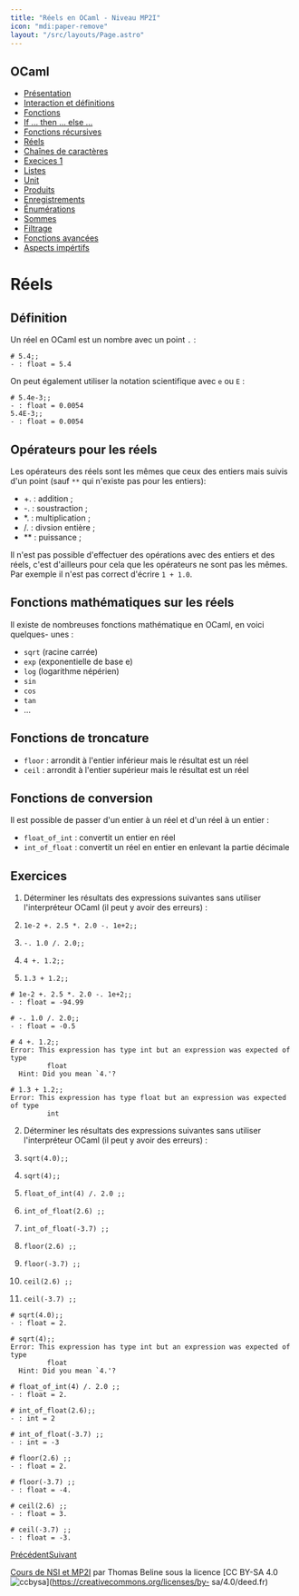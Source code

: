 ```yaml
---
title: "Réels en OCaml - Niveau MP2I"
icon: "mdi:paper-remove"
layout: "/src/layouts/Page.astro"
---
```

 
## OCaml

  - [Présentation](.)
  - [Interaction et définitions](interaction-definition)
  - [Fonctions](fonctions)
  - [If … then … else …](if-then-else)
  - [Fonctions récursives](fonctions-recursives)
  - [Réels](reels)
  - [Chaînes de caractères](string)
  - [Execices 1](exercices-1)
  - [Listes](listes)
  - [Unit](unit)
  - [Produits](produits)
  - [Enregistrements](enregistrements)
  - [Énumérations](enumerations)
  - [Sommes](sommes)
  - [Filtrage](filtrage)
  - [Fonctions avancées](fonctions-avancees)
  - [Aspects impértifs](aspects-imperatifs)

# Réels

## Définition

Un réel en OCaml est un nombre avec un point `.` :

    
    
    # 5.4;;
    - : float = 5.4

On peut également utiliser la notation scientifique avec `e` ou `E` :

    
    
    # 5.4e-3;;
    - : float = 0.0054
    5.4E-3;;
    - : float = 0.0054

## Opérateurs pour les réels

Les opérateurs des réels sont les mêmes que ceux des entiers mais suivis d'un
point (sauf `**` qui n'existe pas pour les entiers):

  - +. : addition ;
  - -. : soustraction ;
  - *. : multiplication ;
  - /. : divsion entière ;
  - ** : puissance ;

Il n'est pas possible d'effectuer des opérations avec des entiers et des
réels, c'est d'ailleurs pour cela que les opérateurs ne sont pas les mêmes.
Par exemple il n'est pas correct d'écrire `1 + 1.0`.

## Fonctions mathématiques sur les réels

Il existe de nombreuses fonctions mathématique en OCaml, en voici quelques-
unes :

  - `sqrt` (racine carrée)
  - `exp` (exponentielle de base e)
  - `log` (logarithme népérien)
  - `sin`
  - `cos`
  - `tan`
  - …

## Fonctions de troncature

  - `floor` : arrondit à l'entier inférieur mais le résultat est un réel
  - `ceil` : arrondit à l'entier supérieur mais le résultat est un réel

## Fonctions de conversion

Il est possible de passer d'un entier à un réel et d'un réel à un entier :

  - `float_of_int` : convertit un entier en réel
  - `int_of_float` : convertit un réel en entier en enlevant la partie décimale

## Exercices

1. Déterminer les résultats des expressions suivantes sans utiliser
l'interpréteur OCaml (il peut y avoir des erreurs) :

  1. `1e-2 +. 2.5 *. 2.0 -. 1e+2;;`
  2. `-. 1.0 /. 2.0;;`
  3. `4 +. 1.2;;`
  4. `1.3 + 1.2;;`

    
    
    # 1e-2 +. 2.5 *. 2.0 -. 1e+2;;
    - : float = -94.99
    
    # -. 1.0 /. 2.0;;
    - : float = -0.5
    
    # 4 +. 1.2;;
    Error: This expression has type int but an expression was expected of type
             float
      Hint: Did you mean `4.'?
    
    # 1.3 + 1.2;;
    Error: This expression has type float but an expression was expected of type
             int

2. Déterminer les résultats des expressions suivantes sans utiliser
l'interpréteur OCaml (il peut y avoir des erreurs) :

  1. `sqrt(4.0);;`
  2. `sqrt(4);;`
  3. `float_of_int(4) /. 2.0 ;;`
  4. `int_of_float(2.6) ;;`
  5. `int_of_float(-3.7) ;;`
  6. `floor(2.6) ;;`
  7. `floor(-3.7) ;;`
  8. `ceil(2.6) ;;`
  9. `ceil(-3.7) ;;`

    
    
    # sqrt(4.0);;
    - : float = 2.
    
    # sqrt(4);;
    Error: This expression has type int but an expression was expected of type
             float
      Hint: Did you mean `4.'?
    
    # float_of_int(4) /. 2.0 ;;
    - : float = 2.
    
    # int_of_float(2.6);;
    - : int = 2
    
    # int_of_float(-3.7) ;;
    - : int = -3
    
    # floor(2.6) ;;
    - : float = 2.
    
    # floor(-3.7) ;;
    - : float = -4.
    
    # ceil(2.6) ;;
    - : float = 3.
    
    # ceil(-3.7) ;;
    - : float = -3.

[Précédent](fonctions-recursives)[Suivant](string)

[Cours de NSI et MP2I](https://kxs.fr/cours/) par Thomas Beline sous la
licence [CC BY-SA 4.0
![ccbysa](//cours/ccbysa.svg)](https://creativecommons.org/licenses/by-
sa/4.0/deed.fr)

